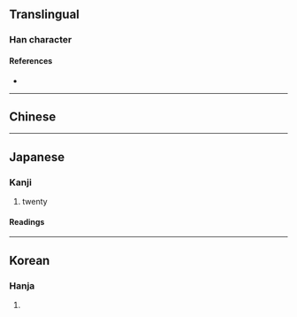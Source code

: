 {{character info/new}}
{{also|〹|廿|廾}}
==Translingual==

===Han character===
{{Han char|rn=24|rad=十|as=01|sn=3|four=44000|canj=JJ|ids=⿻一⿰丨丨}}

====References====
* {{Han ref|kx=0155.200|dkj=02698|dj=0353.010|hdz=10058.100|uh=5344|ud=21316|bh=A2CD|bd=41677}}

----

==Chinese==
{{zh-see|廿|v}}

{{cln|zh|numeral symbols|numerals}}

----

==Japanese==

===Kanji===
{{ja-kanji|grade=|rs=一02}}

# twenty

====Readings====
{{ja-readings
|goon=にゅう<にふ
|kanon=じゅう<じふ
|kun=にじゅう<にじふ
}}

----

==Korean==

===Hanja===
{{ko-hanja|hangeul=입|rv=ip|mr=ip}}

# {{defn|lang=ko|sort=一02}}